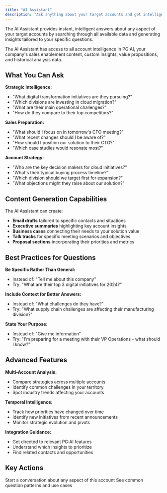 ```yaml
---
title: "AI Assistant"
description: "Ask anything about your target accounts and get intelligent, sourced answers"
---
```


The AI Assistant provides instant, intelligent answers about any aspect of your target accounts by searching through all available data and generating insights tailored to your specific questions.

<Info>
The AI Assistant has access to all account intelligence in PG:AI, your company's sales enablement content, custom insights, value propositions, and historical analysis data.
</Info>

## What You Can Ask

**Strategic Intelligence:**
- "What digital transformation initiatives are they pursuing?"
- "Which divisions are investing in cloud migration?"
- "What are their main operational challenges?"
- "How do they compare to their top competitors?"

**Sales Preparation:**
- "What should I focus on in tomorrow's CFO meeting?"
- "What recent changes should I be aware of?"
- "How should I position our solution to their CTO?"
- "Which case studies would resonate most?"

**Account Strategy:**
- "Who are the key decision makers for cloud initiatives?"
- "What's their typical buying process timeline?"
- "Which division should we target first for expansion?"
- "What objections might they raise about our solution?"

## Content Generation Capabilities

The AI Assistant can create:
- **Email drafts** tailored to specific contacts and situations
- **Executive summaries** highlighting key account insights
- **Business cases** connecting their needs to your solution value
- **Talk tracks** for specific meeting scenarios and objectives
- **Proposal sections** incorporating their priorities and metrics

## Best Practices for Questions

**Be Specific Rather Than General:**
- Instead of: "Tell me about this company"
- Try: "What are their top 3 digital initiatives for 2024?"

**Include Context for Better Answers:**
- Instead of: "What challenges do they have?"
- Try: "What supply chain challenges are affecting their manufacturing division?"

**State Your Purpose:**
- Instead of: "Give me information"
- Try: "I'm preparing for a meeting with their VP Operations - what should I know?"

## Advanced Features

**Multi-Account Analysis:**
- Compare strategies across multiple accounts
- Identify common challenges in your territory
- Spot industry trends affecting your accounts

**Temporal Intelligence:**
- Track how priorities have changed over time
- Identify new initiatives from recent announcements
- Monitor strategic evolution and pivots

**Integration Guidance:**
- Get directed to relevant PG:AI features
- Understand which insights to prioritize
- Find related contacts and opportunities

## Key Actions

<CardGroup cols={2}>
  <Card title="Ask Your First Question" icon="message">
    Start a conversation about any aspect of this account
  </Card>
  <Card title="View Examples" icon="book" href="/guides/using-ai-assistant">
    See common question patterns and use cases
  </Card>
</CardGroup>